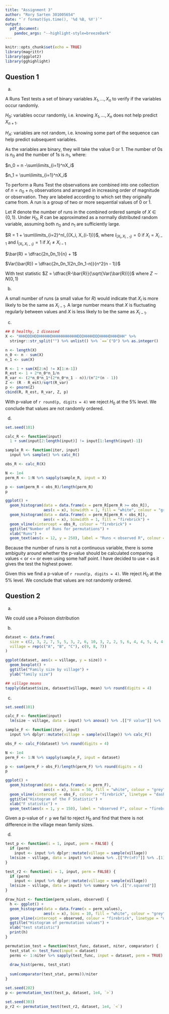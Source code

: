 ```yaml
---
title: "Assignment 3"
author: "Rory Sarten 301005654"
date: "`r format(Sys.time(), '%d %B, %Y')`"
output:
  pdf_document:
    pandoc_args: "--highlight-style=breezeDark"
---
```


```r
knitr::opts_chunk$set(echo = TRUE)
library(magrittr)
library(ggplot2)
library(gghighlight)
```

## Question 1

a)

A Runs Test tests a set of binary variables $X_1, ..., X_n$ to verify if the variables occur randomly.

$H_0$: variables occur randomly, i.e. knowing $X_1, ..., X_n$ does not help predict $X_{n+1}$.

$H_A$: variables are not random, i.e. knowing some part of the sequence can help predict subsequent variables.

As the variables are binary, they will take the value $0$ or $1$. The number of $0$s is $n_0$ and the number of $1$s is $n_1$, where:

$n_0 = n -\sum\limits_{i=1}^nX_i$

$n_1 = \sum\limits_{i=1}^nX_i$

To perform a Runs Test the observations are combined into one collection of $n = n_0 + n_1$ observations and arranged in increasing order of magnitude or observation. They are labeled according to which set they originally came from. A run is a group of two or more sequential values of $0$ or $1$.

Let $R$ denote the number of runs in the combined ordered sample of $X \in \{0, 1\}$. Under $H_0$, $R$ can be approximated as a normally distributed random variable, assuming both $n_0$ and $n_1$ are sufficiently large.

$R = 1 + \sum\limits_{i=2}^nI_{(X_i, X_{i-1})}$, where $I_{(X_i, X_{i-1})} = 0$ if $X_i = X_{i-1}$ and $I_{(X_i, X_{i-1})} = 1$ if $X_i \ne X_{i-1}$

$\bar{R} = \dfrac{2n_0n_1}{n} + 1$

$Var(\bar{R}) = \dfrac{2n_0n_1(2n_0n_1-n)}{n^2(n - 1)}$

With test statistic $Z = \dfrac{R-\bar{R}}{\sqrt{Var(\bar{R})}}$ where $Z \sim N(0, 1)$

b)

A small number of runs (a small value for $R$) would indicate that $X_i$ is more likely to be the same as $X_{i-1}$. A large number means that $X$ is fluctuating regularly between values and $X$ is less likely to be the same as $X_{i - 1}$.

c)

```r
## 0 healthy, 1 diseased
X <- "HHHDDDHDDHHHHHDHHHHHHHHHHHDDDHHHHDDDHHHHDHHHDHH" %>% 
  stringr::str_split("") %>% unlist() %>% `==`("D") %>% as.integer()

n <- length(X)
n_0 <- n - sum(X)
n_1 <- sum(X)

R <- 1 + sum(X[2:n] != X[1:n-1])
R_est <- 1 + 2*n_0*n_1/n
R_var <- (2*n_0*n_1*(2*n_0*n_1 - n))/(n^2*(n - 1))
Z <- (R - R_est)/sqrt(R_var)
p <- pnorm(Z)
cbind(R, R_est, R_var, Z, p)
```

With p-value of `r round(p, digits = 4)` we reject $H_0$ at the 5% level. We conclude that values are not randomly ordered.

d)

```r
set.seed(101)

calc_R <- function(input)
  1 + sum(input[2:length(input)] != input[1:length(input)-1])

sample_R <- function(iter, input)
  input %>% sample() %>% calc_R()

obs_R <- calc_R(X)

N <- 1e4
perm_R <- 1:N %>% sapply(sample_R, input = X)

p <- sum(perm_R < obs_R)/length(perm_R)
p

ggplot() + 
  geom_histogram(data = data.frame(x = perm_R[perm_R >= obs_R]), 
                 aes(x = x), binwidth = 1, fill = "white", colour = "grey") +
  geom_histogram(data = data.frame(x = perm_R[perm_R < obs_R]), 
                 aes(x = x), binwidth = 1, fill = "firebrick") +
  geom_vline(xintercept = obs_R, colour = "firebrick") +
  ggtitle("Number of Runs for permutations") +
  xlab("Runs") +
  geom_text(aes(x = 12, y = 250), label = "Runs < observed R", colour = "firebrick")
```

Because the number of runs is not a continuous variable, there is some ambiguity around whether the p-value should be calculated comparing values < or <= or even using some half point. I have decided to use < as it gives the test the highest power.

Given this we find a p-value of `r round(p, digits = 4)`. We reject $H_0$ at the 5% level. We conclude that values are not randomly ordered.

## Question 2

a)

We could use a Poisson distribution

b)

```r
dataset <- data.frame(
  size = c(2, 3, 2, 7, 5, 5, 3, 2, 6, 10, 3, 2, 2, 5, 6, 4, 4, 5, 4, 4, 6, 5, 4, 2),
  village = rep(c("A", "B", "C"), c(9, 8, 7))
)

ggplot(dataset, aes(x = village, y = size)) + 
  geom_boxplot() +
  ggtitle("Family size by village") +
  ylab("family size")

## village means
tapply(dataset$size, dataset$village, mean) %>% round(digits = 4)
```

c)

```r
set.seed(101)

calc_F <- function(input)
  lm(size ~ village, data = input) %>% anova() %>% .[["F value"]] %>% .[1]

sample_F <- function(iter, input)
  input %>% dplyr::mutate(village = sample(village)) %>% calc_F()

obs_F <- calc_F(dataset) %>% round(digits = 4)

N <- 1e4
perm_F <- 1:N %>% sapply(sample_F, input = dataset)

p <- sum(perm_F > obs_F)/length(perm_F) %>% round(digits = 4)
p

ggplot() + 
  geom_histogram(data = data.frame(x = perm_F), 
                 aes(x = x), bins = 50, fill = "white", colour = "grey") +
  geom_vline(xintercept = obs_F, colour = "firebrick", linetype = "dashed") +
  ggtitle("Histogram of the F Statistic") +
  xlab("F statistic") +
  geom_text(aes(x = 1, y = 150), label = "observed F", colour = "firebrick")
```

Given a p-value of `r p` we fail to reject $H_0$ and find that there is not difference in the village mean family sizes.

d)

```r

test_p <- function(i = 1, input, perm = FALSE) {
  if (perm)
    input <- input %>% dplyr::mutate(village = sample(village))
  lm(size ~ village, data = input) %>% anova %>% .[["Pr(>F)"]] %>% .[1]
}

test_r2 <- function(i = 1, input, perm = FALSE) {
  if (perm)
    input <- input %>% dplyr::mutate(village = sample(village))
  lm(size ~ village, data = input) %>% summary %>% .[["r.squared"]]
}

draw_hist <- function(perm_values, observed) {
  h <- ggplot() + 
  geom_histogram(data = data.frame(x = perm_values), 
                 aes(x = x), bins = 10, fill = "white", colour = "grey") +
  geom_vline(xintercept = observed, colour = "firebrick", linetype = "dashed") +
  ggtitle("Histogram of permutation values") +
  xlab("test statistic")
  print(h)
}

permutation_test = function(test_func, dataset, niter, comparator) {
  test_stat <- test_func(input = dataset)
  perms <- 1:niter %>% sapply(test_func, input = dataset, perm = TRUE)
  
  draw_hist(perms, test_stat)
  
  sum(comparator(test_stat, perms))/niter
}

set.seed(202)
p <- permutation_test(test_p, dataset, 1e4, `>`)

set.seed(303)
p_r2 <- permutation_test(test_r2, dataset, 1e4, `<`)

```